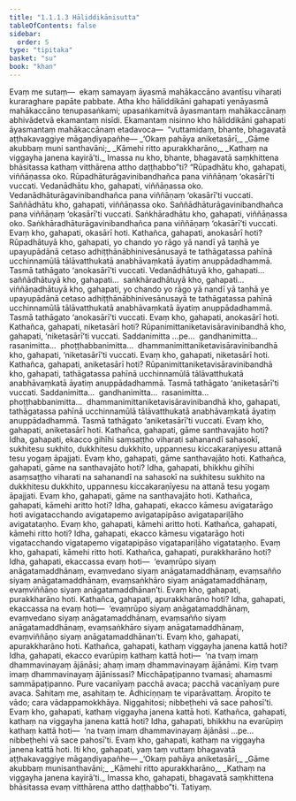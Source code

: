 ```yaml
---
title: "1.1.1.3 Hāliddikānisutta"
tableOfContents: false
sidebar:
  order: 5
type: "tipitaka"
basket: "su"
book: "khan"
---
```



<DynamicBreadcrumb />

<Division number="3" book="khan">

<Paragraph number="35" book="khan">
Evaṃ me sutaṃ—  ekaṃ samayaṃ āyasmā mahākaccāno avantīsu viharati kuraraghare papāte pabbate. Atha kho hāliddikāni gahapati yenāyasmā mahākaccāno tenupasaṅkami; upasaṅkamitvā āyasmantaṃ mahākaccānaṃ abhivādetvā ekamantaṃ nisīdi. Ekamantaṃ nisinno kho hāliddikāni gahapati āyasmantaṃ mahākaccānaṃ etadavoca—  “vuttamidaṃ, bhante, bhagavatā aṭṭhakavaggiye māgaṇḍiyapañhe—
</Paragraph>

<Paragraph number="36" type="verses" book="khan">
_‘Okaṃ pahāya aniketasārī,_  
_Gāme akubbaṃ muni santhavāni;_  
_Kāmehi ritto apurakkharāno,_  
_Kathaṃ na viggayha janena kayirā’ti._  

</Paragraph>

<Paragraph number="37" book="khan">
Imassa nu kho, bhante, bhagavatā saṃkhittena bhāsitassa kathaṃ vitthārena attho daṭṭhabbo”ti?
</Paragraph>

<Paragraph number="38" book="khan">
“Rūpadhātu kho, gahapati, viññāṇassa oko. Rūpadhāturāgavinibandhañca pana viññāṇaṃ ‘okasārī’ti vuccati. Vedanādhātu kho, gahapati, viññāṇassa oko. Vedanādhāturāgavinibandhañca pana viññāṇaṃ ‘okasārī’ti vuccati. Saññādhātu kho, gahapati, viññāṇassa oko. Saññādhāturāgavinibandhañca pana viññāṇaṃ ‘okasārī’ti vuccati. Saṅkhāradhātu kho, gahapati, viññāṇassa oko. Saṅkhāradhāturāgavinibandhañca pana viññāṇaṃ ‘okasārī’ti vuccati. Evaṃ kho, gahapati, okasārī hoti.
</Paragraph>

<Paragraph number="39" book="khan">
Kathañca, gahapati, anokasārī hoti? Rūpadhātuyā kho, gahapati, yo chando yo rāgo yā nandī yā taṇhā ye upayupādānā cetaso adhiṭṭhānābhinivesānusayā te tathāgatassa pahīnā ucchinnamūlā tālāvatthukatā anabhāvaṃkatā āyatiṃ anuppādadhammā. Tasmā tathāgato ‘anokasārī’ti vuccati. Vedanādhātuyā kho, gahapati…  saññādhātuyā kho, gahapati…  saṅkhāradhātuyā kho, gahapati…  viññāṇadhātuyā kho, gahapati, yo chando yo rāgo yā nandī yā taṇhā ye upayupādānā cetaso adhiṭṭhānābhinivesānusayā te tathāgatassa pahīnā ucchinnamūlā tālāvatthukatā anabhāvaṃkatā āyatiṃ anuppādadhammā. Tasmā tathāgato ‘anokasārī’ti vuccati. Evaṃ kho, gahapati, anokasārī hoti.
</Paragraph>

<Paragraph number="40" book="khan">
Kathañca, gahapati, niketasārī hoti? Rūpanimittaniketavisāravinibandhā kho, gahapati, ‘niketasārī’ti vuccati. Saddanimitta …pe…  gandhanimitta…  rasanimitta…  phoṭṭhabbanimitta…  dhammanimittaniketavisāravinibandhā kho, gahapati, ‘niketasārī’ti vuccati. Evaṃ kho, gahapati, niketasārī hoti.
</Paragraph>

<Paragraph number="41" book="khan">
Kathañca, gahapati, aniketasārī hoti? Rūpanimittaniketavisāravinibandhā kho, gahapati, tathāgatassa pahīnā ucchinnamūlā tālāvatthukatā anabhāvaṃkatā āyatiṃ anuppādadhammā. Tasmā tathāgato ‘aniketasārī’ti vuccati. Saddanimitta…  gandhanimitta…  rasanimitta…  phoṭṭhabbanimitta…  dhammanimittaniketavisāravinibandhā kho, gahapati, tathāgatassa pahīnā ucchinnamūlā tālāvatthukatā anabhāvaṃkatā āyatiṃ anuppādadhammā. Tasmā tathāgato ‘aniketasārī’ti vuccati. Evaṃ kho, gahapati, aniketasārī hoti.
</Paragraph>

<Paragraph number="42" book="khan">
Kathañca, gahapati, gāme santhavajāto hoti? Idha, gahapati, ekacco gihīhi saṃsaṭṭho viharati sahanandī sahasokī, sukhitesu sukhito, dukkhitesu dukkhito, uppannesu kiccakaraṇīyesu attanā tesu yogaṃ āpajjati. Evaṃ kho, gahapati, gāme santhavajāto hoti.
</Paragraph>

<Paragraph number="43" book="khan">
Kathañca, gahapati, gāme na santhavajāto hoti? Idha, gahapati, bhikkhu gihīhi asaṃsaṭṭho viharati na sahanandī na sahasokī na sukhitesu sukhito na dukkhitesu dukkhito, uppannesu kiccakaraṇīyesu na attanā tesu yogaṃ āpajjati. Evaṃ kho, gahapati, gāme na santhavajāto hoti.
</Paragraph>

<Paragraph number="44" book="khan">
Kathañca, gahapati, kāmehi aritto hoti? Idha, gahapati, ekacco kāmesu avigatarāgo hoti avigatacchando avigatapemo avigatapipāso avigatapariḷāho avigatataṇho. Evaṃ kho, gahapati, kāmehi aritto hoti.
</Paragraph>

<Paragraph number="45" book="khan">
Kathañca, gahapati, kāmehi ritto hoti? Idha, gahapati, ekacco kāmesu vigatarāgo hoti vigatacchando vigatapemo vigatapipāso vigatapariḷāho vigatataṇho. Evaṃ kho, gahapati, kāmehi ritto hoti.
</Paragraph>

<Paragraph number="46" book="khan">
Kathañca, gahapati, purakkharāno hoti? Idha, gahapati, ekaccassa evaṃ hoti—  ‘evaṃrūpo siyaṃ anāgatamaddhānaṃ, evaṃvedano siyaṃ anāgatamaddhānaṃ, evaṃsañño siyaṃ anāgatamaddhānaṃ, evaṃsaṅkhāro siyaṃ anāgatamaddhānaṃ, evaṃviññāṇo siyaṃ anāgatamaddhānan’ti. Evaṃ kho, gahapati, purakkharāno hoti.
</Paragraph>

<Paragraph number="47" book="khan">
Kathañca, gahapati, apurakkharāno hoti? Idha, gahapati, ekaccassa na evaṃ hoti—  ‘evaṃrūpo siyaṃ anāgatamaddhānaṃ, evaṃvedano siyaṃ anāgatamaddhānaṃ, evaṃsañño siyaṃ anāgatamaddhānaṃ, evaṃsaṅkhāro siyaṃ anāgatamaddhānaṃ, evaṃviññāṇo siyaṃ anāgatamaddhānan’ti. Evaṃ kho, gahapati, apurakkharāno hoti.
</Paragraph>

<Paragraph number="48" book="khan">
Kathañca, gahapati, kathaṃ viggayha janena kattā hoti? Idha, gahapati, ekacco evarūpiṃ kathaṃ kattā hoti—  ‘na tvaṃ imaṃ dhammavinayaṃ ājānāsi; ahaṃ imaṃ dhammavinayaṃ ājānāmi. Kiṃ tvaṃ imaṃ dhammavinayaṃ ājānissasi? Micchāpaṭipanno tvamasi; ahamasmi sammāpaṭipanno. Pure vacanīyaṃ pacchā avaca; pacchā vacanīyaṃ pure avaca. Sahitaṃ me, asahitaṃ te. Adhiciṇṇaṃ te viparāvattaṃ. Āropito te vādo; cara vādappamokkhāya. Niggahitosi; nibbeṭhehi vā sace pahosī’ti. Evaṃ kho, gahapati, kathaṃ viggayha janena kattā hoti.
</Paragraph>

<Paragraph number="49" book="khan">
Kathañca, gahapati, kathaṃ na viggayha janena kattā hoti? Idha, gahapati, bhikkhu na evarūpiṃ kathaṃ kattā hoti—  ‘na tvaṃ imaṃ dhammavinayaṃ ājānāsi …pe…  nibbeṭhehi vā sace pahosī’ti. Evaṃ kho, gahapati, kathaṃ na viggayha janena kattā hoti.
</Paragraph>

<Paragraph number="50" book="khan">
Iti kho, gahapati, yaṃ taṃ vuttaṃ bhagavatā aṭṭhakavaggiye māgaṇḍiyapañhe—
</Paragraph>

<Paragraph number="51" type="verses" book="khan">
_‘Okaṃ pahāya aniketasārī,_  
_Gāme akubbaṃ munisanthavāni;_  
_Kāmehi ritto apurakkharāno,_  
_Kathaṃ na viggayha janena kayirā’ti._  

</Paragraph>

<Paragraph number="52" book="khan">
Imassa kho, gahapati, bhagavatā saṃkhittena bhāsitassa evaṃ vitthārena attho daṭṭhabbo”ti.

</Paragraph>
</Division>

<Paragraph number="53" type="center" book="khan">
Tatiyaṃ.
</Paragraph>